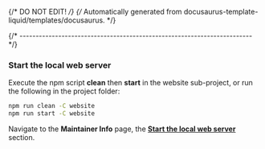 {/* DO NOT EDIT! */}
{/* Automatically generated from docusaurus-template-liquid/templates/docusaurus. */}

{/* ------------------------------------------------------------------------ */}

### Start the local web server

Execute the npm script **clean** then **start** in the website sub-project,
or run the following in the project folder:

```sh
npm run clean -C website
npm run start -C website
```

Navigate to the **Maintainer Info** page,
the **[Start the local web server](http://localhost:3000{{baseUrl}}docs/maintainer/#start-the-local-web-server)** section.
